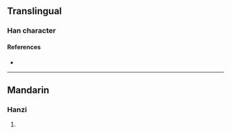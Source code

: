 {{character info}}
==Translingual==

===Han character===
{{Han char|rn=86|rad=火|as=10|sn=14|four=|canj=FIBI|ids=⿰火尃}}

====References====
* {{Han ref|kx=0678.300|dkj=19277|dj=1090.190|hdz=32223.010|uh=717F|ud=29055}}

----

==Mandarin==

===Hanzi===
{{cmn-hanzi|pin=[[bó]] ([[bo2]])|wg=po<sup>2</sup>}}

# {{rfdef|cmn|sort=火10}}